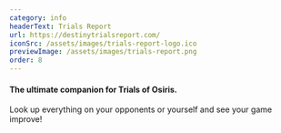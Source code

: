 ```yaml
---
category: info
headerText: Trials Report
url: https://destinytrialsreport.com/
iconSrc: /assets/images/trials-report-logo.ico
previewImage: /assets/images/trials-report.png
order: 8
---
```


#### The ultimate companion for Trials of Osiris.

Look up everything on your opponents or yourself and see your game improve!
